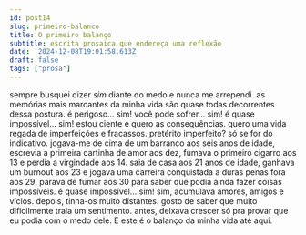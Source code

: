 ```yaml
---
id: post14
slug: primeiro-balanco
title: O primeiro balanço
subtitle: escrita prosaica que endereça uma reflexão
date: '2024-12-08T19:01:58.613Z'
draft: false
tags: ["prosa"]
---
```

sempre busquei dizer _sim_ diante do medo e nunca me arrependi.
as memórias mais marcantes da minha vida são quase todas decorrentes
dessa postura. é perigoso... sim! você pode sofrer... sim!
é quase impossível... sim! estou ciente e quero as consequências.
quero uma vida regada de imperfeições e fracassos. pretérito imperfeito? 
só se for do indicativo. jogava-me de cima de um barranco aos seis anos de idade, 
escrevia a primeira cartinha de amor aos dez,
fumava o primeiro cigarro aos 13 e perdia a virgindade aos 14.
saia de casa aos 21 anos de idade, ganhava um burnout aos 23 e jogava uma
carreira conquistada a duras penas fora aos 29. parava de fumar aos 30
para saber que podia ainda fazer coisas impossíveis. é quase impossível... sim!
sim, acumulava amores, amigos e vícios. depois, tinha-os muito distantes.
gosto de saber que muito dificilmente traia um sentimento.
antes, deixava crescer só pra provar que 
eu podia com o medo dele. E este é o balanço da minha vida até aqui.
